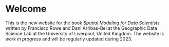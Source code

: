 # Welcome {.unnumbered}

This is the new website for the book *Spatial Modeling for Data Scientists* written by Francisco Rowe and Dani Arribas-Bel at the Geographic Data Science Lab at the University of Liverpool, United Kingdom. The website is *work in progress* and will be regularly updated during 2023.
